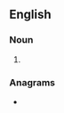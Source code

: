 ==English==

===Noun===
{{head|en|noun form}}

# {{plural of|en|obit}}

===Anagrams===
* {{anagrams|en|a=biost|Bisto|biots|boist|stibo-|stiob}}